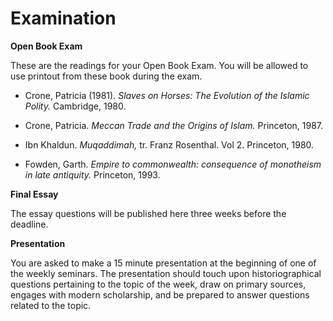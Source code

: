 # Examination {-} 


**Open Book Exam**

These are the readings for your Open Book Exam. You will be allowed to use printout from these book during the exam.

* Crone, Patricia (1981). _Slaves on Horses: The Evolution of the Islamic Polity._ Cambridge, 1980.

* Crone, Patricia. _Meccan Trade and the Origins of Islam._ Princeton, 1987.

* Ibn Khaldun. _Muqaddimah,_ tr. Franz Rosenthal. Vol 2. Princeton, 1980.

* Fowden, Garth. _Empire to commonwealth: consequence of monotheism in late antiquity._ Princeton, 1993.

**Final Essay**

The essay questions will be published here three weeks before the deadline.

**Presentation**

You are asked to make a 15 minute presentation at the beginning of one of the weekly seminars. The presentation should touch upon historiographical questions pertaining to the topic of the week, draw on primary sources, engages with modern scholarship, and be prepared to answer questions related to the topic.


